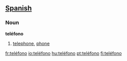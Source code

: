 == [[Spanish]] ==

===Noun===
'''teléfono'''

# [[telephone]], [[phone]]

[[fr:teléfono]]
[[io:teléfono]]
[[hu:teléfono]]
[[pt:teléfono]]
[[fi:teléfono]]